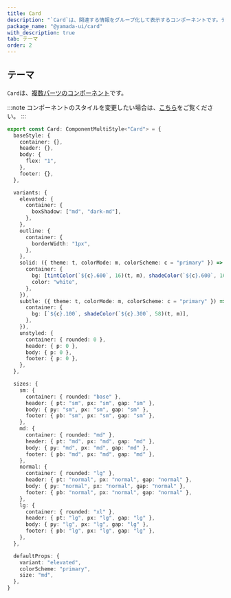 ```yaml
---
title: Card
description: "`Card`は、関連する情報をグループ化して表示するコンポーネントです。デフォルトでは、`section`要素をレンダリングします。"
package_name: "@yamada-ui/card"
with_description: true
tab: テーマ
order: 2
---
```


## テーマ

`Card`は、[複数パーツのコンポーネント](/styled-system/theming/component-styles#複数パーツのコンポーネント)です。

:::note
コンポーネントのスタイルを変更したい場合は、[こちら](/styled-system/theming/customize-theme#コンポーネントのスタイルを変更する)をご覧ください。
:::

```ts
export const Card: ComponentMultiStyle<"Card"> = {
  baseStyle: {
    container: {},
    header: {},
    body: {
      flex: "1",
    },
    footer: {},
  },

  variants: {
    elevated: {
      container: {
        boxShadow: ["md", "dark-md"],
      },
    },
    outline: {
      container: {
        borderWidth: "1px",
      },
    },
    solid: ({ theme: t, colorMode: m, colorScheme: c = "primary" }) => ({
      container: {
        bg: [tintColor(`${c}.600`, 16)(t, m), shadeColor(`${c}.600`, 16)(t, m)],
        color: "white",
      },
    }),
    subtle: ({ theme: t, colorMode: m, colorScheme: c = "primary" }) => ({
      container: {
        bg: [`${c}.100`, shadeColor(`${c}.300`, 58)(t, m)],
      },
    }),
    unstyled: {
      container: { rounded: 0 },
      header: { p: 0 },
      body: { p: 0 },
      footer: { p: 0 },
    },
  },

  sizes: {
    sm: {
      container: { rounded: "base" },
      header: { pt: "sm", px: "sm", gap: "sm" },
      body: { py: "sm", px: "sm", gap: "sm" },
      footer: { pb: "sm", px: "sm", gap: "sm" },
    },
    md: {
      container: { rounded: "md" },
      header: { pt: "md", px: "md", gap: "md" },
      body: { py: "md", px: "md", gap: "md" },
      footer: { pb: "md", px: "md", gap: "md" },
    },
    normal: {
      container: { rounded: "lg" },
      header: { pt: "normal", px: "normal", gap: "normal" },
      body: { py: "normal", px: "normal", gap: "normal" },
      footer: { pb: "normal", px: "normal", gap: "normal" },
    },
    lg: {
      container: { rounded: "xl" },
      header: { pt: "lg", px: "lg", gap: "lg" },
      body: { py: "lg", px: "lg", gap: "lg" },
      footer: { pb: "lg", px: "lg", gap: "lg" },
    },
  },

  defaultProps: {
    variant: "elevated",
    colorScheme: "primary",
    size: "md",
  },
}
```
